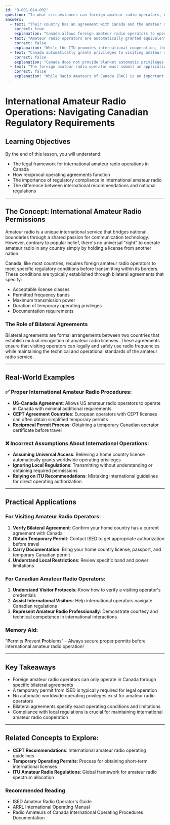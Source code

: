 ```yaml
---
id: "B-001-014-002"
question: "In what circumstances can foreign amateur radio operators, other than United States citizens, operate while visiting Canada?"
answers:
  - text: "Their country has an agreement with Canada and the amateur radio operator has obtained the appropriate permit"
    correct: true
    explanation: "Canada allows foreign amateur radio operators to operate within its borders through bilateral reciprocal operating agreements. These agreements specify the conditions under which visiting operators can use Canadian amateur radio frequencies, typically requiring the visitor to obtain a temporary permit or demonstrate compliance with specific regulatory requirements. This approach ensures controlled, legal access while maintaining international amateur radio cooperation."
  - text: "Amateur radio operators are automatically granted equivalent privileges in all member states of the International Telecommunication Union"
    correct: false
    explanation: "While the ITU promotes international cooperation, there is no automatic universal right for amateur radio operators to operate in any country. Each nation maintains sovereign control over its radio spectrum and licensing requirements. Operators must still obtain specific permits or meet individual country's regulatory conditions before transmitting."
  - text: "Canada automatically grants privileges to visiting amateur radio operators"
    correct: false
    explanation: "Canada does not provide blanket automatic privileges to all foreign amateur radio operators. Each operator must meet specific regulatory requirements, typically through bilateral agreements or by obtaining a temporary operating permit. This ensures compliance with Canadian communications laws and maintains the integrity of the amateur radio service."
  - text: "The foreign amateur radio operator must submit an application to Radio Amateurs of Canada (RAC)"
    correct: false
    explanation: "While Radio Amateurs of Canada (RAC) is an important national amateur radio organization, it does not have the legal authority to issue operating permits to foreign visitors. The actual authorization comes from ISED (Innovation, Science and Economic Development Canada), which manages radio spectrum and licensing regulations."
---
```


# International Amateur Radio Operations: Navigating Canadian Regulatory Requirements

## Learning Objectives
By the end of this lesson, you will understand:
- The legal framework for international amateur radio operations in Canada
- How reciprocal operating agreements function
- The importance of regulatory compliance in international amateur radio
- The difference between international recommendations and national regulations

---

## The Concept: International Amateur Radio Permissions

Amateur radio is a unique international service that bridges national boundaries through a shared passion for communication technology. However, contrary to popular belief, there's no universal "right" to operate amateur radio in any country simply by holding a license from another nation.

Canada, like most countries, requires foreign amateur radio operators to meet specific regulatory conditions before transmitting within its borders. These conditions are typically established through bilateral agreements that specify:
- Acceptable license classes
- Permitted frequency bands
- Maximum transmission power
- Duration of temporary operating privileges
- Documentation requirements

### The Role of Bilateral Agreements

Bilateral agreements are formal arrangements between two countries that establish mutual recognition of amateur radio licenses. These agreements ensure that visiting operators can legally and safely use radio frequencies while maintaining the technical and operational standards of the amateur radio service.

---

## Real-World Examples

### ✅ Proper International Amateur Radio Procedures:
- **US-Canada Agreement**: Allows US amateur radio operators to operate in Canada with minimal additional requirements
- **CEPT Agreement Countries**: European operators with CEPT licenses can often obtain simplified temporary permits
- **Reciprocal Permit Process**: Obtaining a temporary Canadian operator certificate before travel

### ❌ Incorrect Assumptions About International Operations:
- **Assuming Universal Access**: Believing a home country license automatically grants worldwide operating privileges
- **Ignoring Local Regulations**: Transmitting without understanding or obtaining required permissions
- **Relying on ITU Recommendations**: Mistaking international guidelines for direct operating authorization

---

## Practical Applications

### For Visiting Amateur Radio Operators:
1. **Verify Bilateral Agreement**: Confirm your home country has a current agreement with Canada
2. **Obtain Temporary Permit**: Contact ISED to get appropriate authorization before travel
3. **Carry Documentation**: Bring your home country license, passport, and temporary Canadian permit
4. **Understand Local Restrictions**: Review specific band and power limitations

### For Canadian Amateur Radio Operators:
1. **Understand Visitor Protocols**: Know how to verify a visiting operator's credentials
2. **Assist International Visitors**: Help international operators navigate Canadian regulations
3. **Represent Amateur Radio Professionally**: Demonstrate courtesy and technical competence in international interactions

### Memory Aid:
"**P**ermits **P**revent **P**roblems" - Always secure proper permits before international amateur radio operation!

---

## Key Takeaways

- Foreign amateur radio operators can only operate in Canada through specific bilateral agreements
- A temporary permit from ISED is typically required for legal operation
- No automatic worldwide operating privileges exist for amateur radio operators
- Bilateral agreements specify exact operating conditions and limitations
- Compliance with local regulations is crucial for maintaining international amateur radio cooperation

---

## Related Concepts to Explore:
- **CEPT Recommendations**: International amateur radio operating guidelines
- **Temporary Operating Permits**: Process for obtaining short-term international licenses
- **ITU Amateur Radio Regulations**: Global framework for amateur radio spectrum allocation

### Recommended Reading
- ISED Amateur Radio Operator's Guide
- ARRL International Operating Manual
- Radio Amateurs of Canada International Operating Procedures Documentation